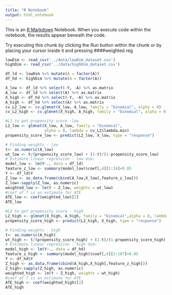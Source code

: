 ```yaml
---
title: "R Notebook"
output: html_notebook
---
```


This is an [R Markdown](http://rmarkdown.rstudio.com) Notebook. When you execute code within the notebook, the results appear beneath the code. 

Try executing this chunk by clicking the *Run* button within the chunk or by placing your cursor inside it and pressing ####weighted reg

```r
lowDim <- read_csv('../data/lowDim_dataset.csv')
highDim <- read_csv('../data/highDim_dataset.csv') 
```

```r
df_ld <- lowDim %>% mutate(A = factor(A))
df_hd <- highDim %>% mutate(A = factor(A))
```

```r
X_low <- df_ld %>% select(-Y, -A) %>% as.matrix
A_low <- df_ld %>% select(A) %>% as.matrix
X_high <- df_hd %>% select(-Y, -A) %>% as.matrix
A_high <- df_hd %>% select(A) %>% as.matrix
cv_L2_low <- cv.glmnet(X_low, A_low, family = "binomial", alpha = 0)
cv_L2_high <- cv.glmnet(X_high, A_high, family = "binomial", alpha = 0)
```

```r
#L2 to get propensity score -low 
L2_low <- glmnet(X_low, A_low, family = "binomial",
                 alpha = 0, lambda = cv_L2$lambda.min)
propensity_score_low <- predict(L2_low, X_low, type = "response")
```

```r
# Finding weights - low
t<- as.numeric(A_low)
wt_low <- t/(propensity_score_low) + (1-t)/(1-propensity_score_low)
# Estimate linear regression - low dim:
model_low <- lm(Y~., data = df_ld)
feature_z_low <- summary(model_low)$coef[,4][3:24]<0.05
Y <- df_ld$Y
Z_low <- as.data.frame(cbind(A_low,X_low[,feature_z_low]))
Z_low<-sapply(Z_low, as.numeric)
weighted_low <- lm(Y ~ Z_low, weights = wt_low)
#coef of T is an estimate for ATE
ATE_low <- coef(weighted_low)[2]
ATE_low
```

```r
#L2 to get propensity score - high
L2_high <- glmnet(X_high, A_high, family = "binomial",alpha = 0, lambda = cv_L2_high$lambda.min)
propensity_score_high <- predict(L2_high, X_high, type = "response")
```

```r
# Finding weights - high
t<- as.numeric(A_high)
wt_high <- t/(propensity_score_high) + (1-t)/(1-propensity_score_high)
# Estimate linear regression - high dim:
model_high <- lm(Y~., data = df_hd)
feature_z_high <- summary(model_high)$coef[,4][3:187]<0.05
Y <- df_hd$Y
Z_high <- as.data.frame(cbind(A_high,X_high[,feature_z_high]))
Z_high<-sapply(Z_high, as.numeric)
weighted_high <- lm(Y ~ Z_high, weights = wt_high)
#coef of T is an estimate for ATE
ATE_high <- coef(weighted_high)[2]
ATE_high
```
